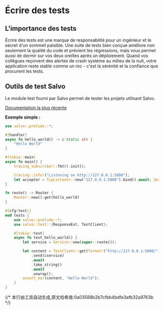 # Écrire des tests

## L'importance des tests

Écrire des tests est une marque de responsabilité pour un ingénieur et le secret d'un sommeil paisible. Une suite de tests bien conçue améliore non seulement la qualité du code et prévient les régressions, mais vous permet aussi de dormir sur vos deux oreilles après un déploiement. Quand vos collègues reçoivent des alertes de crash système au milieu de la nuit, votre application reste stable comme un roc - c'est la sérénité et la confiance que procurent les tests.

## Outils de test Salvo

Le module test fourni par Salvo permet de tester les projets utilisant Salvo.

[Documentation la plus récente](https://docs.rs/salvo_core/latest/salvo_core/test/index.html)

**Exemple simple :**

```rust
use salvo::prelude::*;

#[handler]
async fn hello_world() -> &'static str {
    "Hello World"
}

#[tokio::main]
async fn main() {
    tracing_subscriber::fmt().init();

    tracing::info!("Listening on http://127.0.0.1:5800");
    let acceptor = TcpListener::new("127.0.0.1:5800").bind().await; Server::new(acceptor).serve(route()).await;
}

fn route() -> Router {
    Router::new().get(hello_world)
}

#[cfg(test)]
mod tests {
    use salvo::prelude::*;
    use salvo::test::{ResponseExt, TestClient};

    #[tokio::test]
    async fn test_hello_world() {
        let service = Service::new(super::route());

        let content = TestClient::get(format!("http://127.0.0.1:5800/"))
            .send(&service)
            .await
            .take_string()
            .await
            .unwrap();
        assert_eq!(content, "Hello World");
    }
}
```
{/* 本行由工具自动生成,原文哈希值:0a03588b2b7cfbb4bdfe3afb32a9763b */}
